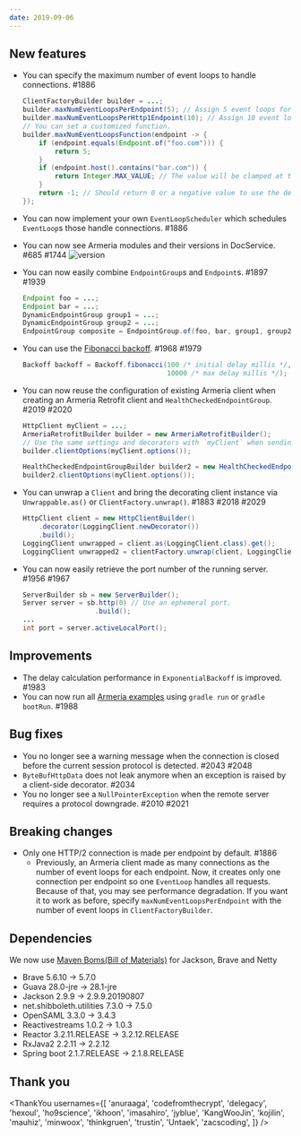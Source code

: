 ```yaml
---
date: 2019-09-06
---
```


## New features

- You can specify the maximum number of event loops to handle connections. #1886
  ```java
  ClientFactoryBuilder builder = ...;
  builder.maxNumEventLoopsPerEndpoint(5); // Assign 5 event loops for endpoints. 1 is used by default.
  builder.maxNumEventLoopsPerHttp1Endpoint(10); // Assign 10 event loops for HTTP/1.1 endpoints. 1 is used by default.
  // You can set a customized function.
  builder.maxNumEventLoopsFunction(endpoint -> {
      if (endpoint.equals(Endpoint.of("foo.com"))) {
          return 5;
      }
      if (endpoint.host().contains("bar.com")) {
          return Integer.MAX_VALUE; // The value will be clamped at the number of event loops.
      }
      return -1; // Should return 0 or a negative value to use the default value.
  });
  ```
- You can now implement your own `EventLoopScheduler` which schedules `EventLoop`s those handle connections. #1886
- You can now see Armeria modules and their versions in DocService. #685 #1744
  ![version](https://user-images.githubusercontent.com/17493311/63525374-9038e900-c538-11e9-8f6e-819497cd5b0c.png)
- You can now easily combine `EndpointGroup`s and `Endpoint`s. #1897 #1939
  ```java
  Endpoint foo = ...;
  Endpoint bar = ...;
  DynamicEndpointGroup group1 = ...;
  DynamicEndpointGroup group2 = ...;
  EndpointGroup composite = EndpointGroup.of(foo, bar, group1, group2);
  ```
- You can use the [Fibonacci backoff](https://pdfs.semanticscholar.org/e575/e12ef56bcd889ce09516dd702ec1422816b6.pdf). #1968 #1979
  ```java
  Backoff backoff = Backoff.fibonacci(100 /* initial delay millis */,
                                      10000 /* max delay millis */);
  ```
- You can now reuse the configuration of existing Armeria client when creating an Armeria Retrofit client and `HealthCheckedEndpointGroup`. #2019 #2020

  ```java
  HttpClient myClient = ...;
  ArmeriaRetrofitBuilder builder = new ArmeriaRetrofitBuilder();
  // Use the same settings and decorators with `myClient` when sending requests.
  builder.clientOptions(myClient.options());

  HealthCheckedEndpointGroupBuilder builder2 = new HealthCheckedEndpointGroupBuilder();
  builder2.clientOptions(myClient.options());
  ```

- You can unwrap a `Client` and bring the decorating client instance via `Unwrappable.as()` or `ClientFactory.unwrap()`. #1883 #2018 #2029
  ```java
  HttpClient client = new HttpClientBuilder()
      .decorator(LoggingClient.newDecorator())
      .build();
  LoggingClient unwrapped = client.as(LoggingClient.class).get();
  LoggingClient unwrapped2 = clientFactory.unwrap(client, LoggingClient.class).get();
  ```
- You can now easily retrieve the port number of the running server. #1956 #1967
  ```java
  ServerBuilder sb = new ServerBuilder();
  Server server = sb.http(0) // Use an ephemeral port.
                    .build();
  ...
  int port = server.activeLocalPort();
  ```

## Improvements

- The delay calculation performance in `ExponentialBackoff` is improved. #1983
- You can now run all [Armeria examples](https://github.com/line/armeria-examples) using `gradle run` or `gradle bootRun`. #1988

## Bug fixes

- You no longer see a warning message when the connection is closed before the current session protocol is detected. #2043 #2048
- `ByteBufHttpData` does not leak anymore when an exception is raised by a client-side decorator. #2034
- You no longer see a `NullPointerException` when the remote server requires a protocol downgrade. #2010 #2021

## Breaking changes

- Only one HTTP/2 connection is made per endpoint by default. #1886
  - Previously, an Armeria client made as many connections as the number of event loops for each endpoint. Now, it creates only one connection per endpoint so one `EventLoop` handles all requests. Because of that, you may see performance degradation. If you want it to work as before, specify `maxNumEventLoopsPerEndpoint` with the number of event loops in `ClientFactoryBuilder`.

## Dependencies

We now use [Maven Boms(Bill of Materials)](https://www.baeldung.com/spring-maven-bom) for Jackson, Brave and Netty

- Brave 5.6.10 -> 5.7.0
- Guava 28.0-jre -> 28.1-jre
- Jackson 2.9.9 -> 2.9.9.20190807
- net.shibboleth.utilities 7.3.0 -> 7.5.0
- OpenSAML 3.3.0 -> 3.4.3
- Reactivestreams 1.0.2 -> 1.0.3
- Reactor 3.2.11.RELEASE -> 3.2.12.RELEASE
- RxJava2 2.2.11 -> 2.2.12
- Spring boot 2.1.7.RELEASE -> 2.1.8.RELEASE

## Thank you

<ThankYou
  usernames={[
    'anuraaga',
    'codefromthecrypt',
    'delegacy',
    'hexoul',
    'ho9science',
    'ikhoon',
    'imasahiro',
    'jyblue',
    'KangWooJin',
    'kojilin',
    'mauhiz',
    'minwoox',
    'thinkgruen',
    'trustin',
    'Untaek',
    'zacscoding',
  ]}
/>
